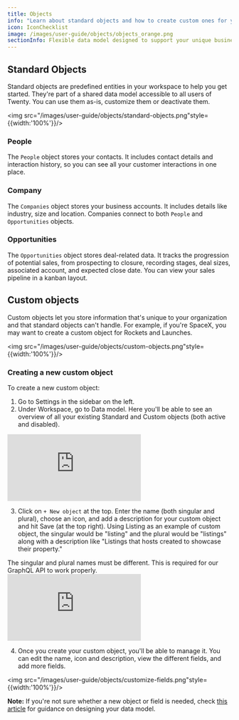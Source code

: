 ```yaml
---
title: Objects
info: "Learn about standard objects and how to create custom ones for your business needs."
icon: IconChecklist
image: /images/user-guide/objects/objects_orange.png
sectionInfo: Flexible data model designed to support your unique business processes
---
```


## Standard Objects

Standard objects are predefined entities in your workspace to help you get started. They're part of a shared data model accessible to all users of Twenty. You can use them as-is, customize them or deactivate them.

<img src="/images/user-guide/objects/standard-objects.png"style={{width:'100%'}}/>

### People

The `People` object stores your contacts. It includes contact details and interaction history, so you can see all your customer interactions in one place.

### Company

The `Companies` object stores your business accounts. It includes details like industry, size and location. Companies connect to both `People` and `Opportunities` objects.

### Opportunities

The `Opportunities` object stores deal-related data. It tracks the progression of potential sales, from prospecting to closure, recording stages, deal sizes, associated account, and expected close date. You can view your sales pipeline in a kanban layout.

## Custom objects

Custom objects let you store information that's unique to your organization and that standard objects can't handle. For example, if you're SpaceX, you may want to create a custom object for Rockets and Launches.

<img src="/images/user-guide/objects/custom-objects.png"style={{width:'100%'}}/>

### Creating a new custom object

To create a new custom object:

1. Go to Settings in the sidebar on the left.
2. Under Workspace, go to Data model. Here you'll be able to see an overview of all your existing Standard and Custom objects (both active and disabled).


<div style={{padding:'71.24% 0 0 0', position:'relative', margin: '32px 0px 0px'}}>
  <iframe
    src="https://player.vimeo.com/video/926288174?autoplay=1&loop=1&autopause=0&background=1&amp;app_id=58479"
    frameBorder="0"
    allow="autoplay; fullscreen; picture-in-picture; clipboard-write"
    style={{
      position:'absolute',
      top:0,
      left:0,
      width:'100%',
      height:'100%',
      borderRadius: '16px',
      border:'2px solid black'
    }}
    title="Export data"
  ></iframe>
</div>
<script src="https://player.vimeo.com/api/player.js"></script>

3. Click on `+ New object` at the top. Enter the name (both singular and plural), choose an icon, and add a description for your custom object and hit Save (at the top right). Using Listing as an example of custom object, the singular would be "listing" and the plural would be "listings" along with a description like "Listings that hosts created to showcase their property."

<ArticleWarning>
The singular and plural names must be different. This is required for our GraphQL API to work properly.
</ArticleWarning>

<div style={{padding:'71.24% 0 0 0', position:'relative', margin: '32px 0px 0px'}}>
  <iframe
    src="https://player.vimeo.com/video/926293493?autoplay=1&loop=1&autopause=0&background=1&amp;app_id=58479"
    frameBorder="0"
    allow="autoplay; fullscreen; picture-in-picture; clipboard-write"
    style={{
      position:'absolute',
      top:0,
      left:0,
      width:'100%',
      height:'100%',
      borderRadius: '16px',
      border:'2px solid black'
    }}
    title="Export data"
  ></iframe>
</div>
<script src="https://player.vimeo.com/api/player.js"></script>

4. Once you create your custom object, you'll be able to manage it. You can edit the name, icon and description, view the different fields, and add more fields.

<img src="/images/user-guide/objects/customize-fields.png"style={{width:'100%'}}/>

**Note:** If you're not sure whether a new object or field is needed, check [this article](/user-guide/section/data-model/customize-your-data-model) for guidance on designing your data model.

<ArticleEditContent></ArticleEditContent>
